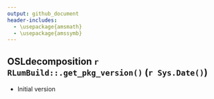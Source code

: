 ```yaml
---
output: github_document
header-includes:
  - \usepackage{amsmath}
  - \usepackage{amssymb}
---
```

<!-- NEWS.md was auto-generated by NEWS.Rmd. Please DO NOT edit by hand!-->

## OSLdecomposition `r RLumBuild::.get_pkg_version()` (`r Sys.Date()`)

* Initial version
